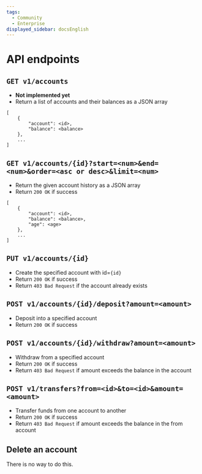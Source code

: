 ```yaml
---
tags:
  - Community
  - Enterprise
displayed_sidebar: docsEnglish
---
```


# API endpoints

## `GET v1/accounts`

- **Not implemented yet**
- Return a list of accounts and their balances as a JSON array

```
[
    {
        "account": <id>,
        "balance": <balance>
    },
    ...
]
```

## `GET v1/accounts/{id}?start=<num>&end=<num>&order=<asc or desc>&limit=<num>`

- Return the given account history as a JSON array
- Return `200 OK` if success

```
[
    {
        "account": <id>,
        "balance": <balance>,
        "age": <age>
    },
    ...
]
```

## `PUT v1/accounts/{id}`

- Create the specified account with id=`{id}`
- Return `200 OK` if success
- Return `403 Bad Request` if the account already exists

## `POST v1/accounts/{id}/deposit?amount=<amount>`

- Deposit into a specified account
- Return `200 OK` if success

## `POST v1/accounts/{id}/withdraw?amount=<amount>`

- Withdraw from a specified account
- Return `200 OK` if success
- Return `403 Bad Request` if amount exceeds the balance in the account

## `POST v1/transfers?from=<id>&to=<id>&amount=<amount>`

- Transfer funds from one account to another
- Return `200 OK` if success
- Return `403 Bad Request` if amount exceeds the balance in the from account

## Delete an account

There is no way to do this.